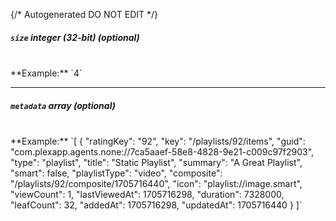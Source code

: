 {/* Autogenerated DO NOT EDIT  */}
##### `size` _integer (32-bit) (optional)_
<br/>
**Example:** `4`

---
##### `metadata` _array (optional)_
<br/>
**Example:** `[
{
"ratingKey": "92",
"key": "/playlists/92/items",
"guid": "com.plexapp.agents.none://7ca5aaef-58e8-4828-9e21-c009c97f2903",
"type": "playlist",
"title": "Static Playlist",
"summary": "A Great Playlist",
"smart": false,
"playlistType": "video",
"composite": "/playlists/92/composite/1705716440",
"icon": "playlist://image.smart",
"viewCount": 1,
"lastViewedAt": 1705716298,
"duration": 7328000,
"leafCount": 32,
"addedAt": 1705716298,
"updatedAt": 1705716440
}
]`


